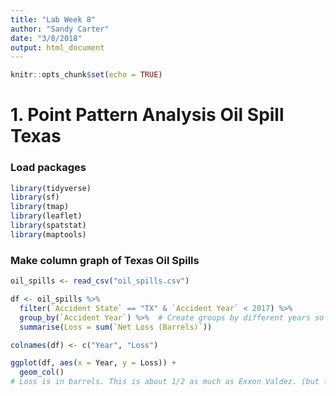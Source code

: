 ```yaml
---
title: "Lab Week 8"
author: "Sandy Carter"
date: "3/8/2018"
output: html_document
---
```


```r
knitr::opts_chunk$set(echo = TRUE)
```

# 1. Point Pattern Analysis Oil Spill Texas

### Load packages
```r
library(tidyverse)
library(sf)
library(tmap)
library(leaflet)
library(spatstat)
library(maptools)
```

### Make column graph of Texas Oil Spills
```r
oil_spills <- read_csv("oil_spills.csv")

df <- oil_spills %>% 
  filter(`Accident State` == "TX" & `Accident Year` < 2017) %>% 
  group_by(`Accident Year`) %>%  # Create groups by different years so we can find net oil loss by year
  summarise(Loss = sum(`Net Loss (Barrels)`))

colnames(df) <- c("Year", "Loss")

ggplot(df, aes(x = Year, y = Loss)) +
  geom_col()
# Loss is in barrels. This is about 1/2 as much as Exxon Valdez. (but land to marine is apples/oranges)
```


